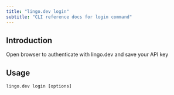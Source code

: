 ```yaml
---
title: "lingo.dev login"
subtitle: "CLI reference docs for login command"
---
```


## Introduction

Open browser to authenticate with lingo.dev and save your API key

## Usage

`lingo.dev login [options]`
